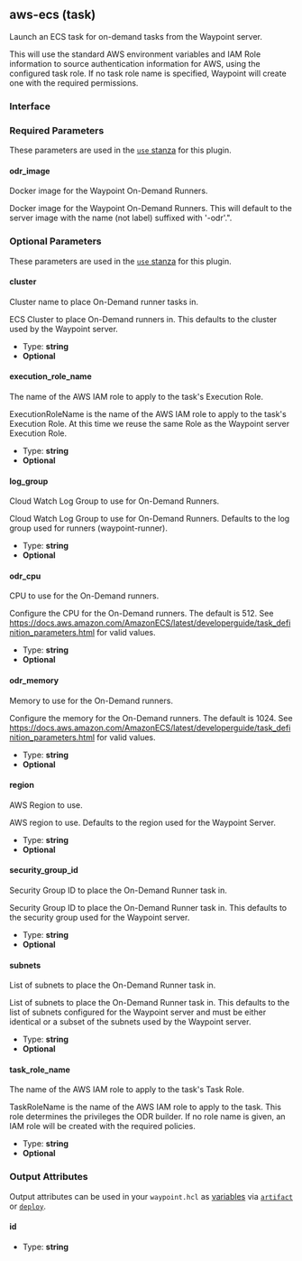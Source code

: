 ## aws-ecs (task)

Launch an ECS task for on-demand tasks from the Waypoint server.

This will use the standard AWS environment variables and IAM Role information to
source authentication information for AWS, using the configured task role.
If no task role name is specified, Waypoint will create one with the required
permissions.

### Interface

### Required Parameters

These parameters are used in the [`use` stanza](/docs/waypoint-hcl/use) for this plugin.

#### odr_image

Docker image for the Waypoint On-Demand Runners.

Docker image for the Waypoint On-Demand Runners. This will
default to the server image with the name (not label) suffixed with '-odr'.".

### Optional Parameters

These parameters are used in the [`use` stanza](/docs/waypoint-hcl/use) for this plugin.

#### cluster

Cluster name to place On-Demand runner tasks in.

ECS Cluster to place On-Demand runners in. This defaults to the cluster used by the Waypoint server.

- Type: **string**
- **Optional**

#### execution_role_name

The name of the AWS IAM role to apply to the task's Execution Role.

ExecutionRoleName is the name of the AWS IAM role to apply to the task's Execution Role. At this time we reuse the same Role as the Waypoint server Execution Role.

- Type: **string**
- **Optional**

#### log_group

Cloud Watch Log Group to use for On-Demand Runners.

Cloud Watch Log Group to use for On-Demand Runners. Defaults to the log group used for runners (waypoint-runner).

- Type: **string**
- **Optional**

#### odr_cpu

CPU to use for the On-Demand runners.

Configure the CPU for the On-Demand runners. The default is 512. See https://docs.aws.amazon.com/AmazonECS/latest/developerguide/task_definition_parameters.html for valid values.

- Type: **string**
- **Optional**

#### odr_memory

Memory to use for the On-Demand runners.

Configure the memory for the On-Demand runners. The default is 1024. See https://docs.aws.amazon.com/AmazonECS/latest/developerguide/task_definition_parameters.html for valid values.

- Type: **string**
- **Optional**

#### region

AWS Region to use.

AWS region to use. Defaults to the region used for the Waypoint Server.

- Type: **string**
- **Optional**

#### security_group_id

Security Group ID to place the On-Demand Runner task in.

Security Group ID to place the On-Demand Runner task in. This defaults to the security group used for the Waypoint server.

- Type: **string**
- **Optional**

#### subnets

List of subnets to place the On-Demand Runner task in.

List of subnets to place the On-Demand Runner task in. This defaults to the list of subnets configured for the Waypoint server and must be either identical or a subset of the subnets used by the Waypoint server.

- Type: **string**
- **Optional**

#### task_role_name

The name of the AWS IAM role to apply to the task's Task Role.

TaskRoleName is the name of the AWS IAM role to apply to the task. This role determines the privileges the ODR builder. If no role name is given, an IAM role will be created with the required policies.

- Type: **string**
- **Optional**

### Output Attributes

Output attributes can be used in your `waypoint.hcl` as [variables](/docs/waypoint-hcl/variables) via [`artifact`](/docs/waypoint-hcl/variables/artifact) or [`deploy`](/docs/waypoint-hcl/variables/deploy).

#### id

- Type: **string**
